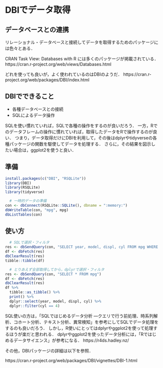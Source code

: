 # DBIでデータ取得{#dbi}

## データベースとの連携

リレーショナル・データベースと接続してデータを取得するためのパッケージには色々とある．

CRAN Task View: Databases with R には多くのパッケージが掲載されている．
https://cran.r-project.org/web/views/Databases.html

どれを使っても良いが，よく使われているのはDBIのようだ．
https://cran.r-project.org/web/packages/DBI/index.html

## DBIでできること

- 各種データベースとの接続    
- SQLによるデータ操作   

SQLを使い慣れていれば，SQLで各種の操作をするのが良いだろう．
一方，Rでのデータフレームの操作に慣れていれば，取得したデータをRで操作するのが良い．
つまり，データ取得だけにDBIを利用して，その後はdplyrやtidyverseの各種パッケージの関数を駆使してデータを処理する．
さらに，その結果を図示したい場合は，ggplot2を使うと良い．


## 準備

```r
install.packages(c("DBI", "RSQLite"))
library(DBI)
library(RSQLite)
library(tidyverse)
```

```r
  # 一時的データの準備
con <- dbConnect(RSQLite::SQLite(), dbname = ":memory:")
dbWriteTable(con, "mpg", mpg)
dbListTables(con)
```


## 使い方


```r
  # SQLで選択・フィルタ
res <- dbSendQuery(con, "SELECT year, model, displ, cyl FROM mpg WHERE cyl = 4")
df <- dbFetch(res)
dbClearResult(res)
tibble::tibble(df)

  # とりあえず全部取得してから，dplyrで選択・フィルタ
res <- dbSendQuery(con, "SELECT * FROM mpg")
df <- dbFetch(res)
dbClearResult(res)
df %>%
  tibble::as_tibble() %>%
  print() %>%
  dplyr::select(year, model, displ, cyl) %>%
  dplyr::filter(cyl == 4)
```



SQL使いの方は，「SQLではじめるデータ分析 ―クエリで行う前処理、時系列解析、コホート分析、テキスト分析、異常検知」を参考にしてSQLでデータ処理をするのも良いだろう．
しかし，R使いにとってはdplyrやggplot2を使って処理するほうが楽だと思われる．
dplyrやggplot2を使ったデータ分析には，「Rではじめるデータサイエンス」が参考になる．
https://r4ds.hadley.nz/


その他，DBIパッケージの詳細は以下を参照．

https://cran.r-project.org/web/packages/DBI/vignettes/DBI-1.html
